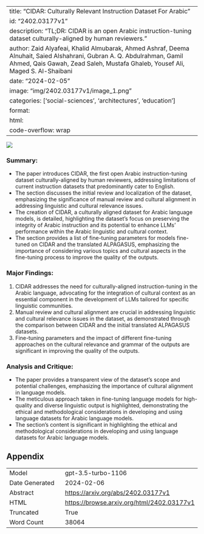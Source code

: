
---
title: "CIDAR: Culturally Relevant Instruction Dataset For Arabic"
id: "2402.03177v1"
description: "TL;DR: CIDAR is an open Arabic instruction-tuning dataset culturally-aligned by human reviewers."
author: Zaid Alyafeai, Khalid Almubarak, Ahmed Ashraf, Deema Alnuhait, Saied Alshahrani, Gubran A. Q. Abdulrahman, Gamil Ahmed, Qais Gawah, Zead Saleh, Mustafa Ghaleb, Yousef Ali, Maged S. Al-Shaibani
date: "2024-02-05"
image: "img/2402.03177v1/image_1.png"
categories: ['social-sciences', 'architectures', 'education']
format:
  html:
    code-overflow: wrap
---

![](img/2402.03177v1/image_1.png)

### Summary:
- The paper introduces CIDAR, the first open Arabic instruction-tuning dataset culturally-aligned by human reviewers, addressing limitations of current instruction datasets that predominantly cater to English.
- The section discusses the initial review and localization of the dataset, emphasizing the significance of manual review and cultural alignment in addressing linguistic and cultural relevance issues.
- The creation of CIDAR, a culturally aligned dataset for Arabic language models, is detailed, highlighting the dataset's focus on preserving the integrity of Arabic instruction and its potential to enhance LLMs' performance within the Arabic linguistic and cultural context.
- The section provides a list of fine-tuning parameters for models fine-tuned on CIDAR and the translated ALPAGASUS, emphasizing the importance of considering various topics and cultural aspects in the fine-tuning process to improve the quality of the outputs.

### Major Findings:
1. CIDAR addresses the need for culturally-aligned instruction-tuning in the Arabic language, advocating for the integration of cultural context as an essential component in the development of LLMs tailored for specific linguistic communities.
2. Manual review and cultural alignment are crucial in addressing linguistic and cultural relevance issues in the dataset, as demonstrated through the comparison between CIDAR and the initial translated ALPAGASUS datasets.
3. Fine-tuning parameters and the impact of different fine-tuning approaches on the cultural relevance and grammar of the outputs are significant in improving the quality of the outputs.

### Analysis and Critique:
- The paper provides a transparent view of the dataset's scope and potential challenges, emphasizing the importance of cultural alignment in language models.
- The meticulous approach taken in fine-tuning language models for high-quality and diverse linguistic output is highlighted, demonstrating the ethical and methodological considerations in developing and using language datasets for Arabic language models.
- The section's content is significant in highlighting the ethical and methodological considerations in developing and using language datasets for Arabic language models.

## Appendix

|          |          |
|----------|----------|
| Model     | gpt-3.5-turbo-1106       |
| Date Generated     | 2024-02-06       |
| Abstract | [https://arxiv.org/abs/2402.03177v1](https://arxiv.org/abs/2402.03177v1)        |
| HTML     | [https://browse.arxiv.org/html/2402.03177v1](https://browse.arxiv.org/html/2402.03177v1)       |
| Truncated       | True       |
| Word Count       | 38064       |